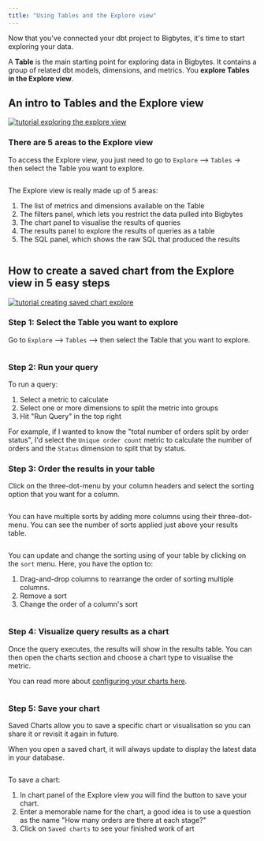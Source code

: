 ```yaml
---
title: "Using Tables and the Explore view"
---
```


Now that you've connected your dbt project to Bigbytes, it's time to start exploring your data.

A **Table** is the main starting point for exploring data in Bigbytes. It contains a group of related dbt models, dimensions, and metrics. You **explore Tables in the Explore view**.

## An intro to Tables and the Explore view[](#an-intro-to-tables-and-the-explore-view "Direct link to An intro to Tables and the Explore view")

[![tutorial exploring the explore view](/images/get-started/exploring-data/tutorial_exploring_the_explore_view-8e587e934ed7e6fd6eb7039828fd083d.png)](https://youtu.be/2pQYuIT0674)

### There are 5 areas to the Explore view[](#there-are-5-areas-to-the-explore-view "Direct link to There are 5 areas to the Explore view")

To access the Explore view, you just need to go to `Explore` \--> `Tables` \-> then select the Table you want to explore.

<Frame>
  <img src="/images/get-started/exploring-data/select-table-6bba83c0e68d0f0c13b7704a6103fdcc.jpg" alt=""/>
</Frame>



The Explore view is really made up of 5 areas:

1. The list of metrics and dimensions available on the Table
2. The filters panel, which lets you restrict the data pulled into Bigbytes
3. The chart panel to visualise the results of queries
4. The results panel to explore the results of queries as a table
5. The SQL panel, which shows the raw SQL that produced the results
<Frame>
  <img src="/images/get-started/exploring-data/explore-screenshot-9a7cf0038620357e6842cbfe4968ab89.jpg" alt=""/>
</Frame>



## How to create a saved chart from the Explore view in 5 easy steps[](#how-to-create-a-saved-chart-from-the-explore-view-in-5-easy-steps "Direct link to How to create a saved chart from the Explore view in 5 easy steps")

[![tutorial creating saved chart explore](/images/get-started/exploring-data/tutorial_creating_saved_chart_explore-96d73afc2e7313ccd63aed5a81766556.png)](https://youtu.be/1hqRFy-wk98)

### Step 1: Select the Table you want to explore[](#step-1-select-the-table-you-want-to-explore "Direct link to Step 1: Select the Table you want to explore")

Go to `Explore` \--> `Tables` \--> then select the Table that you want to explore.

<Frame>
  <img src="/images/get-started/exploring-data/select-table-6bba83c0e68d0f0c13b7704a6103fdcc.jpg" alt=""/>
</Frame>



### Step 2: Run your query[](#step-2-run-your-query "Direct link to Step 2: Run your query")

To run a query:

1. Select a metric to calculate
2. Select one or more dimensions to split the metric into groups
3. Hit "Run Query" in the top right

For example, if I wanted to know the "total number of orders split by order status", I'd select the `Unique order count` metric to calculate the number of orders and the `Status` dimension to split that by status.

### Step 3: Order the results in your table[](#step-3-order-the-results-in-your-table "Direct link to Step 3: Order the results in your table")

Click on the three-dot-menu by your column headers and select the sorting option that you want for a column.

<Frame>
  <img src="/images/get-started/exploring-data/sort-one-field-a3ef44cec240f802bf47c025c1f188d3.jpg" alt=""/>
</Frame>



You can have multiple sorts by adding more columns using their three-dot-menu. You can see the number of sorts applied just above your results table.

<Frame>
  <img src="/images/get-started/exploring-data/sort-multiple-fields-ca93335cbd0e31c5865fd1627940733b.jpg" alt=""/>
</Frame>



You can update and change the sorting using of your table by clicking on the `sort` menu. Here, you have the option to:

1. Drag-and-drop columns to rearrange the order of sorting multiple columns.
2. Remove a sort
3. Change the order of a column's sort
<Frame>
  <img src="/images/get-started/exploring-data/sort-options-4035607d31123aac06de138d50606133.jpg" alt=""/>
</Frame>



### Step 4: Visualize query results as a chart[](#step-4-visualize-query-results-as-a-chart "Direct link to Step 4: Visualize query results as a chart")

Once the query executes, the results will show in the results table. You can then open the charts section and choose a chart type to visualise the metric.

You can read more about [configuring your charts here](/references/chart-types).

<Frame>
  <img src="/images/get-started/exploring-data/results-table-57fd9ea8ffd475e93b8748d90c6e62b3.png" alt=""/>
</Frame>



### Step 5: Save your chart[](#step-5-save-your-chart "Direct link to Step 5: Save your chart")

Saved Charts allow you to save a specific chart or visualisation so you can share it or revisit it again in future.

When you open a saved chart, it will always update to display the latest data in your database.

<Frame>
  <img src="/images/get-started/exploring-data/save-chart-a85926a5410733a205368bb863884248.jpg" alt=""/>
</Frame>



To save a chart:

1. In chart panel of the Explore view you will find the button to save your chart.
2. Enter a memorable name for the chart, a good idea is to use a question as the name "How many orders are there at each stage?"
3. Click on `Saved charts` to see your finished work of art <Icon icon="face-kiss-closed-eyes" iconType="solid"/>
